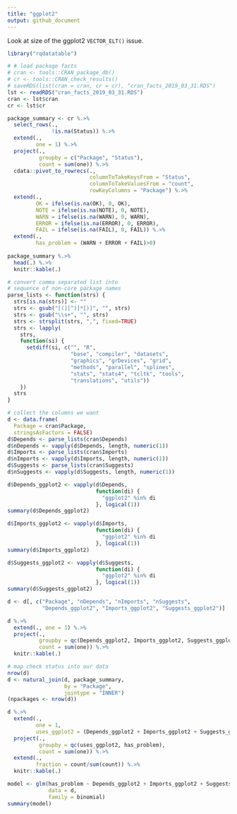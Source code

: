 ```yaml
---
title: "ggplot2"
output: github_document
---
```


Look at size of the ggplot2 `VECTOR_ELT()` issue.

```r
library("rqdatatable")

# # load package facts
# cran <- tools::CRAN_package_db()
# cr <- tools::CRAN_check_results()
# saveRDS(list(cran = cran, cr = cr), "cran_facts_2019_03_31.RDS")
lst <- readRDS("cran_facts_2019_03_31.RDS")
cran <- lst$cran
cr <- lst$cr
```


```r
package_summary <- cr %.>%
  select_rows(.,
              !is.na(Status)) %.>%
  extend(., 
         one = 1) %.>%
  project(.,
          groupby = c("Package", "Status"),
          count = sum(one)) %.>%
  cdata::pivot_to_rowrecs(., 
                          columnToTakeKeysFrom = "Status",
                          columnToTakeValuesFrom = "count",
                          rowKeyColumns = "Package") %.>%
  extend(.,
         OK = ifelse(is.na(OK), 0, OK),
         NOTE = ifelse(is.na(NOTE), 0, NOTE),
         WARN = ifelse(is.na(WARN), 0, WARN),
         ERROR = ifelse(is.na(ERROR), 0, ERROR),
         FAIL = ifelse(is.na(FAIL), 0, FAIL)) %.>%
  extend(.,
         has_problem = (WARN + ERROR + FAIL)>0)
  
package_summary %.>% 
  head(.) %.>%
  knitr::kable(.)

# convert comma separated list into
# sequence of non-core package names
parse_lists <- function(strs) {
  strs[is.na(strs)] <- ""
  strs <- gsub("[(][^)]*[)]", "", strs)
  strs <- gsub("\\s+", "", strs)
  strs <- strsplit(strs, ",", fixed=TRUE)
  strs <- lapply(
    strs,
    function(si) {
      setdiff(si, c("", "R", 
                    "base", "compiler", "datasets", 
                    "graphics", "grDevices", "grid",
                    "methods", "parallel", "splines", 
                    "stats", "stats4", "tcltk", "tools",
                    "translations", "utils"))
    })
  strs
}

# collect the columns we want
d <- data.frame(
  Package = cran$Package,
  stringsAsFactors = FALSE)
d$Depends <- parse_lists(cran$Depends)
d$nDepends <- vapply(d$Depends, length, numeric(1))
d$Imports <- parse_lists(cran$Imports)
d$nImports <- vapply(d$Imports, length, numeric(1))
d$Suggests <- parse_lists(cran$Suggests)
d$nSuggests <- vapply(d$Suggests, length, numeric(1))

d$Depends_ggplot2 <- vapply(d$Depends, 
                            function(di) {
                              "ggplot2" %in% di
                            }, logical(1))
summary(d$Depends_ggplot2)

d$Imports_ggplot2 <- vapply(d$Imports, 
                            function(di) {
                              "ggplot2" %in% di
                            }, logical(1))
summary(d$Imports_ggplot2)

d$Suggests_ggplot2 <- vapply(d$Suggests, 
                            function(di) {
                              "ggplot2" %in% di
                            }, logical(1))
summary(d$Suggests_ggplot2)

d <- d[, c("Package", "nDepends", "nImports", "nSuggests",
           "Depends_ggplot2", "Imports_ggplot2", "Suggests_ggplot2")]

d %.>%
  extend(., one = 1) %.>%
  project(., 
          groupby = qc(Depends_ggplot2, Imports_ggplot2, Suggests_ggplot2),
          count = sum(one)) %.>% 
  knitr::kable(.)

# map check status into our data
nrow(d)
d <- natural_join(d, package_summary, 
                  by = "Package", 
                  jointype = "INNER")
(npackages <- nrow(d))

d %.>%
  extend(., 
         one = 1,
         uses_ggplot2 = (Depends_ggplot2 + Imports_ggplot2 + Suggests_ggplot2)>0) %.>%
  project(., 
          groupby = qc(uses_ggplot2, has_problem),
          count = sum(one)) %.>% 
  extend(., 
         fraction = count/sum(count)) %.>%
  knitr::kable(.)

model <- glm(has_problem ~ Depends_ggplot2 + Imports_ggplot2 + Suggests_ggplot2, 
             data = d, 
             family = binomial)
summary(model)
```
